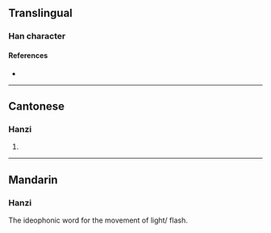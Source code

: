 {{character info}}
==Translingual==

===Han character===
{{Han char|rn=86|rad=火|as=07|sn=11|four=28809|canj=OKF|ids=⿱攸火}}

====References====
* {{Han ref|kx=0672.120|dkj=19067|hdz=32204.190|uh=7102|ud=28930|bh=D65A|bd=54874}}

----

==Cantonese==

===Hanzi===
{{yue-hanzi|jyut=|y=suk1}}

# {{rfdef|yue|sort=火07}}

----

==Mandarin==

===Hanzi===
{{cmn-hanzi|pin=[[shú]] ([[shu2]])|wg=shu<sup>2</sup>}}

The ideophonic word for the movement of light/ flash.